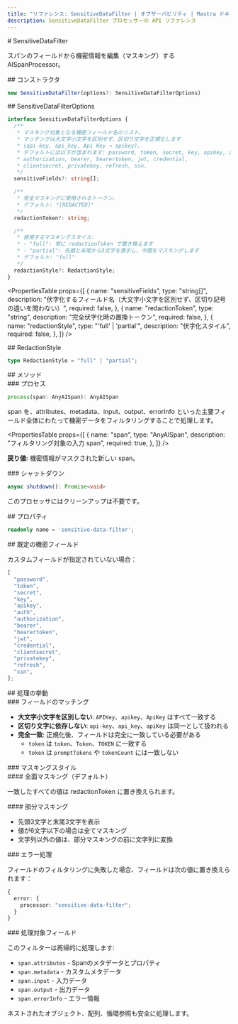 ```yaml
---
title: "リファレンス: SensitiveDataFilter | オブザーバビリティ | Mastra ドキュメント"
description: SensitiveDataFilter プロセッサーの API リファレンス
---
```




<div id="sensitivedatafilter">
  # SensitiveDataFilter
</div>

スパンのフィールドから機密情報を編集（マスキング）する AISpanProcessor。

<div id="constructor">
  ## コンストラクタ
</div>

```typescript
new SensitiveDataFilter(options?: SensitiveDataFilterOptions)
```


<div id="sensitivedatafilteroptions">
  ## SensitiveDataFilterOptions
</div>

```typescript
interface SensitiveDataFilterOptions {
  /**
   * マスキング対象となる機密フィールド名のリスト。
   * マッチングは大文字小文字を区別せず、区切り文字を正規化します
   * (api-key, api_key, Api Key → apikey)。
   * デフォルトには以下が含まれます: password, token, secret, key, apikey, auth,
   * authorization, bearer, bearertoken, jwt, credential,
   * clientsecret, privatekey, refresh, ssn.
   */
  sensitiveFields?: string[];

  /**
   * 完全マスキングに使用されるトークン。
   * デフォルト: "[REDACTED]"
   */
  redactionToken?: string;

  /**
   * 使用するマスキングスタイル:
   * - "full": 常に redactionToken で置き換えます
   * - "partial": 先頭と末尾から3文字を表示し、中間をマスキングします
   * デフォルト: "full"
   */
  redactionStyle?: RedactionStyle;
}
```

<PropertiesTable
  props={[
{
  name: "sensitiveFields",
  type: "string[]",
  description:
    "伏字化するフィールド名（大文字小文字を区別せず、区切り記号の違いを問わない）",
  required: false,
},
{
  name: "redactionToken",
  type: "string",
  description: "完全伏字化時の置換トークン",
  required: false,
},
{
  name: "redactionStyle",
  type: "'full' | 'partial'",
  description: "伏字化スタイル",
  required: false,
},
]}
/>


<div id="redactionstyle">
  ## RedactionStyle
</div>

```typescript
type RedactionStyle = "full" | "partial";
```


<div id="methods">
  ## メソッド
</div>

<div id="process">
  ### プロセス
</div>

```typescript
process(span: AnyAISpan): AnyAISpan
```

span を、attributes、metadata、input、output、errorInfo といった主要フィールド全体にわたって機密データをフィルタリングすることで処理します。

<PropertiesTable
  props={[
{
  name: "span",
  type: "AnyAISpan",
  description: "フィルタリング対象の入力 span",
  required: true,
},
]}
/>

**戻り値:** 機密情報がマスクされた新しい span。


<div id="shutdown">
  ### シャットダウン
</div>

```typescript
async shutdown(): Promise<void>
```

このプロセッサにはクリーンアップは不要です。


<div id="properties">
  ## プロパティ
</div>

```typescript
readonly name = 'sensitive-data-filter';
```


<div id="default-sensitive-fields">
  ## 既定の機密フィールド
</div>

カスタムフィールドが指定されていない場合：

```typescript
[
  "password",
  "token",
  "secret",
  "key",
  "apikey",
  "auth",
  "authorization",
  "bearer",
  "bearertoken",
  "jwt",
  "credential",
  "clientsecret",
  "privatekey",
  "refresh",
  "ssn",
];
```


<div id="processing-behavior">
  ## 処理の挙動
</div>

<div id="field-matching">
  ### フィールドのマッチング
</div>

- **大文字小文字を区別しない**: `APIKey`、`apikey`、`ApiKey` はすべて一致する
- **区切り文字に依存しない**: `api-key`、`api_key`、`apiKey` は同一として扱われる
- **完全一致**: 正規化後、フィールドは完全に一致している必要がある
  - `token` は `token`、`Token`、`TOKEN` に一致する
  - `token` は `promptTokens` や `tokenCount` には一致しない

<div id="redaction-styles">
  ### マスキングスタイル
</div>

<div id="full-redaction-default">
  #### 全面マスキング（デフォルト）
</div>

一致したすべての値は redactionToken に置き換えられます。

<div id="partial-redaction">
  #### 部分マスキング
</div>

- 先頭3文字と末尾3文字を表示
- 値が6文字以下の場合は全てマスキング
- 文字列以外の値は、部分マスキングの前に文字列に変換

<div id="error-handling">
  ### エラー処理
</div>

フィールドのフィルタリングに失敗した場合、フィールドは次の値に置き換えられます：

```typescript
{
  error: {
    processor: "sensitive-data-filter";
  }
}
```


<div id="processed-fields">
  ### 処理対象フィールド
</div>

このフィルターは再帰的に処理します:

- `span.attributes` - Spanのメタデータとプロパティ
- `span.metadata` - カスタムメタデータ
- `span.input` - 入力データ
- `span.output` - 出力データ
- `span.errorInfo` - エラー情報

ネストされたオブジェクト、配列、循環参照も安全に処理します。